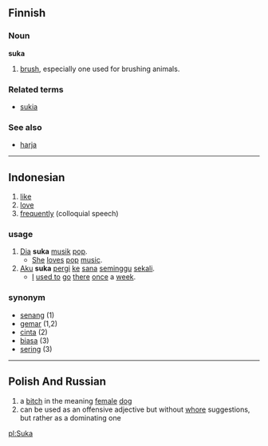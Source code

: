 ==Finnish==

===Noun===
'''suka'''

# [[brush]], especially one used for brushing animals.

===Related terms===
*[[sukia]]

===See also===
*[[harja#Finnish|harja]]

----

==Indonesian ==

# [[like]]
# [[love]]
# [[frequently]] (colloquial speech)

===usage===
# [[dia|Dia]] '''suka''' [[musik]] [[pop]].
#* [[she|She]] [[love]]s [[pop]] [[music]].
# [[aku|Aku]] '''suka''' [[pergi]] [[ke]] [[sana]] [[minggu|seminggu]] [[sekali]].
#* [[I]] [[used to]] [[go]] [[there]] [[once]] a [[week]].

===synonym===
* [[senang]] (1)
* [[gemar]] (1,2)
* [[cinta]] (2)
* [[biasa]] (3)
* [[sering]] (3)

----

==Polish And Russian== 

# a [[bitch]] in the meaning [[female]] [[dog]]
# can be used as an offensive adjective but without [[whore]] suggestions, but rather as a dominating one

[[pl:Suka]]